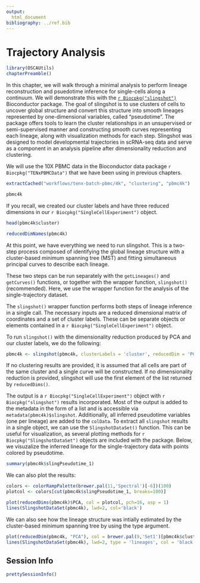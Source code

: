 ```yaml
---
output:
  html_document
bibliography: ../ref.bib
---
```


# Trajectory Analysis

```r
library(OSCAUtils)
chapterPreamble()
```

In this chapter, we will walk through a minimal analysis to perform lineage reconstruction and psuedotime inference for single-cells along a continuum. 
We will demonstrate this with the [`r Biocpkg("slingshot")`](https://bioconductor.org/packages/slingshot) Bioconductor package. 
The goal of slingshot is to use clusters of cells to uncover global structure and convert this structure into smooth lineages represented by one-dimensional variables, called "pseudotime".
The package offers tools to learn the cluster relationships in an unsupervised or semi-supervised manner and constructing smooth curves representing each lineage, along with visualization methods for each step.
Slingshot was designed to model developmental trajectories in scRNA-seq data and serve as a component in an analysis pipeline after dimensionality reduction and clustering. 

We will use the 10X PBMC data in the Bioconductor data package `r Biocpkg("TENxPBMCData")` that we have been using in previous chapters. 

```r
extractCached("workflows/tenx-batch-pbmc/4k", "clustering", "pbmc4k")
```

```r
pbmc4k
```

If you recall, we created our cluster labels and have three reduced dimensions in our `r Biocpkg("SingleCellExperiment")` object. 

```r
head(pbmc4k$cluster)
```

```r
reducedDimNames(pbmc4k)
```

At this point, we have everything we need to run slingshot. 
This is a two-step process composed of identifying the global lineage structure with a cluster-based minimum spanning tree (MST) and fitting simultaneous principal curves to describe each lineage.

These two steps can be run separately with the `getLineages()` and `getCurves()` functions, or together with the wrapper function, `slingshot()` (recommended). 
Here, we use the wrapper function for the analysis of the single-trajectory dataset. 

The `slingshot()` wrapper function performs both steps of lineage inference in a single call. 
The necessary inputs are a reduced dimensional matrix of coordinates and a set of cluster labels. 
These can be separate objects or elements contained in a `r Biocpkg("SingleCellExperiment")` object.

To run `slingshot()` with the dimensionality reduction produced by PCA and our cluster labels, we do the following:

```r
pbmc4k <- slingshot(pbmc4k, clusterLabels = 'cluster', reducedDim = 'PCA')
```

If no clustering results are provided, it is assumed that all cells are part of the same cluster and a single curve will be constructed. 
If no dimensionality reduction is provided, slingshot will use the first element of the list returned by `reducedDims()`.

The output is a `r Biocpkg("SingleCellExperiment")` object with `r Biocpkg("slingshot")` results incorporated. 
Most of the output is added to the metadata in the form of a list and is accessible via `metadata(pbmc4k)$slingshot`.
Additionally, all inferred pseudotime variables (one per lineage) are added to the `colData`. 
To extract all `slingshot` results in a single object, we can use the `SlingshotDataSet()` function. 
This can be useful for visualization, as several plotting methods for `r Biocpkg("SlingshotDataSet")` objects are included with the package. Below, we visuzalize the inferred lineage for the single-trajectory data with points colored by pseudotime.

```r
summary(pbmc4k$slingPseudotime_1)
```

We can also plot the results: 

```r
colors <- colorRampPalette(brewer.pal(11,'Spectral')[-6])(100)
plotcol <- colors[cut(pbmc4k$slingPseudotime_1, breaks=100)]

plot(reducedDims(pbmc4k)$PCA, col = plotcol, pch=16, asp = 1)
lines(SlingshotDataSet(pbmc4k), lwd=2, col='black')
```

We can also see how the lineage structure was intially estimated by the cluster-based minimum spanning tree by using the type argument.

```r
plot(reducedDim(pbmc4k, "PCA"), col = brewer.pal(9,'Set1')[pbmc4k$cluster], pch=16, asp = 1)
lines(SlingshotDataSet(pbmc4k), lwd=2, type = 'lineages', col = 'black')
```

## Session Info {-}

```r
prettySessionInfo()
```
